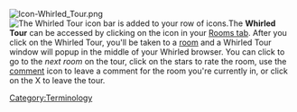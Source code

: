 [[Image:Icon-Whirled_Tour.png|left]][[Image:Whirled_Tour.png|right|frame|The Whirled Tour icon bar is added to your row of icons.]]The '''Whirled Tour''' can be accessed by clicking on the icon in your [[Rooms tab]].  After you click on the Whirled Tour, you'll be taken to a [[room]] and a Whirled Tour window will popup in the middle of your Whirled browser.  You can click to go to the ''next room'' on the tour, click on the stars to rate the room, use the [[comment]] icon to leave a comment for the room you're currently in, or click on the X to leave the tour.
[[Category:Terminology]]